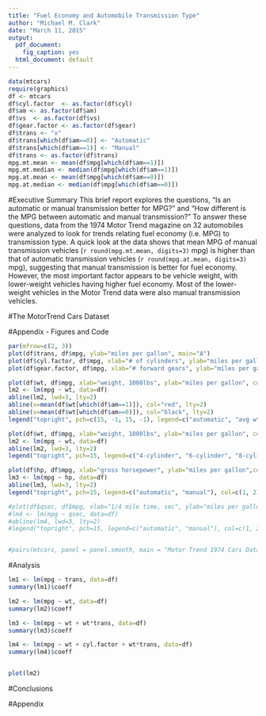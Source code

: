 ```yaml
---
title: "Fuel Economy and Automobile Transmission Type"
author: "Michael M. Clark"
date: "March 11, 2015"
output:
  pdf_document:
    fig_caption: yes
  html_document: default
---
```

```r
data(mtcars)
require(graphics)
df <- mtcars
df$cyl.factor  <- as.factor(df$cyl)
df$am <- as.factor(df$am)
df$vs  <- as.factor(df$vs)
df$gear.factor <- as.factor(df$gear)
df$trans <- "x"
df$trans[which(df$am==0)] <- "Automatic"
df$trans[which(df$am==1)] <- "Manual"
df$trans <- as.factor(df$trans)
mpg.mt.mean <- mean(df$mpg[which(df$am==1)])
mpg.mt.median <- median(df$mpg[which(df$am==1)])
mpg.at.mean <- mean(df$mpg[which(df$am==0)])
mpg.at.median <- median(df$mpg[which(df$am==0)])
```
#Executive Summary
This brief report explores the questions, "Is an automatic or manual transmission better for MPG?" and "How different is the MPG between automatic and manual transmission?" To answer these questions, data from the 1974 Motor Trend magazine on 32 automobiles were analyzed to look for trends relating fuel economy (i.e. MPG) to transmission type. A quick look at the data shows that mean MPG of manual transmission vehicles (`r round(mpg.mt.mean, digits=3)` mpg) is higher than that of automatic transmission vehicles (`r round(mpg.at.mean, digits=3)` mpg), suggesting that manual transmission is better for fuel economy. However, the most important factor appears to be vehicle weight, with lower-weight vehicles having higher fuel economy. Most of the lower-weight vehicles in the Motor Trend data were also manual transmission vehicles.

#The MotorTrend Cars Dataset



#Appendix - Figures and Code
```r
par(mfrow=c(2, 3))
plot(df$trans, df$mpg, ylab="miles per gallon", main="A")
plot(df$cyl.factor, df$mpg, xlab="# of cylinders", ylab="miles per gallon", main="B")
plot(df$gear.factor, df$mpg, xlab="# forward gears", ylab="miles per gallon", main="C")

plot(df$wt, df$mpg, xlab="weight, 1000lbs", ylab="miles per gallon", col=mtcars$am+1, pch=15, main="D")
lm2 <- lm(mpg ~ wt, data=df)
abline(lm2, lwd=3, lty=2)
abline(v=mean(df$wt[which(df$am==1)]), col="red", lty=2)
abline(v=mean(df$wt[which(df$am==0)]), col="black", lty=2)
legend("topright", pch=c(15, -1, 15, -1), legend=c("automatic", "avg wt", "manual", "avg wt"), col=c(1, 1, 2, 2), lty=c(0, 2, 0, 2), bg="white")

plot(df$wt, df$mpg, xlab="weight, 1000lbs", ylab="miles per gallon", col=mtcars$cyl/2, pch=15, main="E")
lm2 <- lm(mpg ~ wt, data=df)
abline(lm2, lwd=3, lty=2)
legend("topright", pch=15, legend=c("4-cylinder", "6-cylinder", "8-cylinder"), col=c(2, 3, 4))

plot(df$hp, df$mpg, xlab="gross horsepower", ylab="miles per gallon",col=mtcars$am+1, pch=15, main="F")
lm3 <- lm(mpg ~ hp, data=df)
abline(lm3, lwd=3, lty=2)
legend("topright", pch=15, legend=c("automatic", "manual"), col=c(1, 2))

#plot(df$qsec, df$mpg, xlab="1/4 mile time, sec", ylab="miles per gallon",col=mtcars$am+1, pch=15)
#lm4 <- lm(mpg ~ qsec, data=df)
#abline(lm4, lwd=3, lty=2)
#legend("topright", pch=15, legend=c("automatic", "manual"), col=c(1, 2))


#pairs(mtcars, panel = panel.smooth, main = "Motor Trend 1974 Cars Data")

```



#Analysis

```r
lm1 <- lm(mpg ~ trans, data=df)
summary(lm1)$coeff

lm2 <- lm(mpg ~ wt, data=df)
summary(lm2)$coeff

lm3 <- lm(mpg ~ wt + wt*trans, data=df)
summary(lm3)$coeff

lm4 <- lm(mpg ~ wt + cyl.factor + wt*trans, data=df)
summary(lm4)$coeff


plot(lm2)

```

#Conclusions


#Appendix




